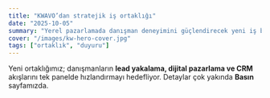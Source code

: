 ```yaml
---
title: "KWAVO’dan stratejik iş ortaklığı"
date: "2025-10-05"
summary: "Yerel pazarlamada danışman deneyimini güçlendirecek yeni iş birliği duyuruldu."
cover: "/images/kw-hero-cover.jpg"
tags: ["ortaklık", "duyuru"]
---
```


Yeni ortaklığımız; danışmanların **lead yakalama, dijital pazarlama ve CRM** akışlarını tek panelde hızlandırmayı hedefliyor. Detaylar çok yakında **Basın** sayfamızda.